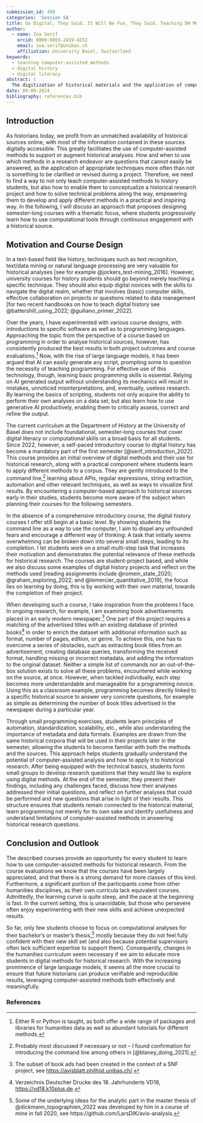 ```yaml
---
submission_id: 499
categories: 'Session 5A'
title: Go Digital, They Said. It Will Be Fun, They Said. Teaching DH Methods for Historical Research 
author:
  - name: Ina Serif
    orcid: 0000-0003-2419-4252
    email: ina.serif@unibas.ch
    affiliation: University Basel, Switzerland
keywords:
  - teaching computer-assisted methods
  - digital history
  - digital literacy
abstract: |
  The digitization of historical materials and the application of computational techniques significantly expand the spectrum of sources and questions for historical research. However, the practical use of computer-assisted methods often involves resolving technical problems unique to a specific project. When teaching such methods to history students, this is the major challenge: there isn't a simple set of commands that covers all the potential issues in a research project. Moreover, the goal is not to train humanities students to be computer scientists, but to equip them with the skills to tackle specific problems. I will discuss how, based on problems faced in my own research, I combine the teaching of computer-assisted methods with student projects to help the students understand the limitations of out-of-the-box solutions while letting them experience the possibilities of digital analyses. Through their own project, students learn how to break down research questions into separate, manageable technical tasks and identify which types of problems can and which can’t be resolved using digital history methods.
date: 09-09-2024
bibliography: references.bib
---
```


## Introduction
As historians today, we profit from an unmatched availability of historical sources online, with most of the information contained in these sources  digitally accessible. This greatly facilitates the use of computer-assisted methods to support or augment historical analyses. How and when to use which methods in a research endeavor are questions that cannot easily be answered, as the application of appropriate techniques  more often than not is something to be clarified or revised during a project. Therefore, we need to find a way to not only teach computer-assisted methods to history students, but also how to enable them to conceptualize a historical research project and how to solve technical problems along the way, empowering them to develop and apply different methods in a practical and inspiring way. In the following, I will discuss an approach that proposes designing semester-long courses with a thematic focus, where students progressively learn how to use computational tools through continuous engagement with a historical source.

## Motivation and Course Design
In a text-based field like history, techniques such as text recognition, text/data mining or natural language processing are very valuable for historical analyses [see for example @jockers_text-mining_2016]. However, university courses for history students should go beyond merely teaching a specific technique. They should also equip digital novices with the skills to navigate the digital realm, whether that involves (basic) computer skills, effective collaboration on projects or questions related to data management [for two recent handbooks on how to teach digital history see @battershill_using_2022; @guiliano_primer_2022].

Over the years, I have experimented with various course designs, with introductions to specific software as well as to programming languages. Approaching the topic from the perspective of a course based on programming in order to analyse historical sources, however, has consistently produced the best results in both project outcomes and course evaluations.[^4] Now, with the rise of large language models, it has been argued that AI can easily generate any script, prompting some to question the necessity of teaching programming. For effective use of this technology, though, learning basic programming skills is essential. Relying on AI generated output without understanding its mechanics will result in mistakes, unnoticed misinterpretations, and, eventually, useless research. By learning the basics of scripting, students not only acquire the ability to perform their own analyses on a data set, but also learn how to use generative AI productively, enabling them to critically assess, correct and refine the output.

The current curriculum at the Department of History at the University of Basel does not include foundational, semester-long courses that cover digital literacy or computational skills on a broad basis for all students. Since 2022, however, a self-paced introductory course to digital history has become a mandatory part of the first semester [@serif_introduction_2022]. This course provides an initial overview of digital methods and their use for historical research, along with a practical component where students learn to apply different methods to a corpus. They are gently introduced to the command line,[^3] learning about APIs, regular expressions, string extraction, automation and other relevant techniques, as well as ways to visualize first results. By encountering a computer-based approach to historical sources early in their studies, students become more aware of the subject when planning their courses for the following semesters. 

In the absence of a comprehensive introductory course, the digital history courses I offer still begin at a basic level. By showing students the command line as a way to use the computer, I aim to dispel any unfounded fears and encourage a different way of thinking: A task that initially seems overwhelming can be broken down into several small steps, leading to its completion. I let students work on a small multi-step task that increases their motivation and demonstrates the potential relevance of these methods for historical research. The courses are student-project based, and while we also discuss some examples of digital history projects and reflect on the methods used [reading assignments include @romein_state_2020; @graham_exploring_2022; and @lemercier_quantitative_2019], the focus lies on learning by doing, this is by working with their own material, towards the completion of their project.

When developing such a course, I take inspiration from the problems I face. In ongoing research, for example, I am examining book advertisements placed in an early modern newspaper.[^1] One part of this project requires a matching of the advertised titles with an existing database of printed books[^2] in order to enrich the dataset with additional information such as format, number of pages, edition, or genre. To achieve this, one has to overcome a series of obstacles, such as extracting book titles from an advertisement, creating database queries, transforming the received format, handling missing or incorrect metadata, and adding the information to the original dataset. Neither a simple list of commands nor an out-of-the-box solution exists to solve all these problems, encountered while working on the source, at once. However, when tackled individually, each step becomes more understandable and manageable for a programming novice. Using this as a classroom example, programming becomes directly linked to a specific historical source to answer very concrete questions, for example as simple as determining the number of book titles advertised in the newspaper during a particular year.

Through small programming exercises, students learn principles of automation, standardization, scalability, etc.\, while also understanding the importance of metadata and data formats. Examples are drawn from the same historical corpora that will be used in their projects later in the semester, allowing the students to become familiar with both the methods and the sources. This approach helps students gradually understand the potential of computer-assisted analysis and  how to apply it to historical research. After being equipped with the technical basics, students form small groups to  develop research questions that they would like to explore using digital methods. At the end of the semester, they present their findings, including any challenges faced, discuss how their analyses addressed their initial questions, and reflect on further analyses that could be performed and new questions that arise in light of their results. This structure ensures that students remain connected to the historical material, learn programming not merely for its own sake and identify usefulness and understand limitations of computer-assisted methods in answering historical research questions.

[^1]: The subset of book ads had been created in the context of a SNF project, see <https://avisblatt.philhist.unibas.ch/>.

[^2]: Verzeichnis Deutscher Drucke des 18. Jahrhunderts VD18, <https://vd18.k10plus.de>.

[^3]: Probably most discussed if necessary or not -- I found confirmation for introducing the command line among others in [@blaney_doing_2021].

[^4]: Either R or Python is taught, as both offer a wide range of packages and libraries for humanities data as well as abundant tutorials for different methods.

## Conclusion and Outlook
The described courses provide an opportunity for every student to learn how to use computer-assisted methods for historical research. From the course evaluations we know that the courses have been largely appreciated, and that there is a strong demand for more classes of this kind. Furthermore, a significant portion of the participants come from other humanities disciplines, as their own curricula lack equivalent courses. Admittedly, the learning curve is quite steep, and the pace at the beginning is fast. In the current setting, this is unavoidable, but those who persevere often enjoy experimenting with their new skills and achieve unexpected results. 

So far, only few students choose to focus on computational analyses for their bachelor's or master's thesis,[^5] mostly because they do not feel fully confident with their new skill set (and also because potential supervisors often lack sufficient expertise to support them). Consequently, changes in the humanities curriculum seem necessary if we aim to educate more students in digital methods for historical research. With the increasing prominence of large language models, it seems all the more crucial to ensure that future historians can produce verifiable and reproducible results, leveraging computer-assisted methods both effectively and meaningfully.

[^5]: Some of the underlying ideas for the analytic part in the master thesis of @dickmann_topographien_2022 was developed by him in a course of mine in fall 2020, see https://github.com/LarsDIK/avis-analysis. 

### References

